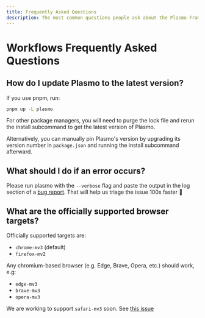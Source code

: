 ```yaml
---
title: Frequently Asked Questions
description: The most common questions people ask about the Plasmo Framework.
---
```


# Workflows Frequently Asked Questions

## How do I update Plasmo to the latest version?

If you use pnpm, run:

```sh
pnpm up -L plasmo
```

For other package managers, you will need to purge the lock file and rerun the install subcommand to get the latest version of Plasmo.

Alternatively, you can manually pin Plasmo's version by upgrading its version number in `package.json` and running the install subcommand afterward.

## What should I do if an error occurs?

Please run plasmo with the `--verbose` flag and paste the output in the log section of a [bug report](/bug). That will help us triage the issue 100x faster 🙏

## What are the officially supported browser targets?

Officially supported targets are:

- `chrome-mv3` (default)
- `firefox-mv2`

Any chromium-based browser (e.g. Edge, Brave, Opera, etc.) should work, e.g:

- `edge-mv3`
- `brave-mv3`
- `opera-mv3`

We are working to support `safari-mv3` soon. See [this issue](https://github.com/PlasmoHQ/plasmo/issues/233)
